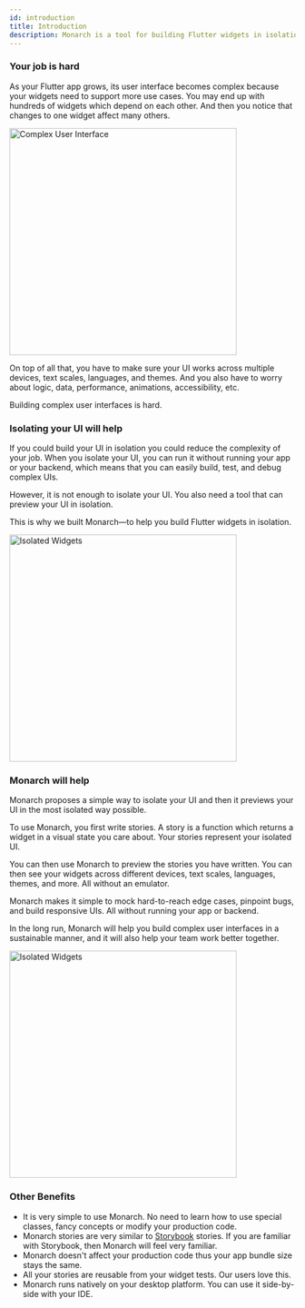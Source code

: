 ```yaml
---
id: introduction
title: Introduction
description: Monarch is a tool for building Flutter widgets in isolation. It makes it easy to build, test and debug complex UIs.
---
```


### Your job is hard

As your Flutter app grows, its user interface becomes complex because your widgets need 
to support more use cases. You may end up with hundreds of widgets which depend on 
each other. And then you notice that changes to one widget affect many others.

<div className="docs-intro">
    <img alt="Complex User Interface" src={boxes_messy} width="400px"/>
</div>

On top of all that, you have to make sure your UI works across multiple devices, text 
scales, languages, and themes. And you also have to worry about logic, data, 
performance, animations, accessibility, etc.

Building complex user interfaces is hard. 

### Isolating your UI will help

If you could build your UI in isolation you could reduce the complexity of your job.
When you isolate your UI, you can run it without running your app or your backend, 
which means that you can easily build, test, and debug complex UIs.

However, it is not enough to isolate your UI. You also need a tool that can preview
your UI in isolation.

This is why we built Monarch—to help you build Flutter widgets in isolation.

<div className="docs-intro">
    <img alt="Isolated Widgets" src={boxes_neat} width="400px"/>
</div>

### Monarch will help

Monarch proposes a simple way to isolate your UI and then it previews your 
UI in the most isolated way possible.

To use Monarch, you first write stories. A story is a function which returns a 
widget in a visual state you care about. Your stories represent your isolated UI.

You can then use Monarch to preview the stories you have written. You can then see your 
widgets across different devices, text scales, languages, themes, and more. All without 
an emulator. 

Monarch makes it simple to mock hard-to-reach edge cases, pinpoint bugs, 
and build responsive UIs. All without running your app or backend.

In the long run, Monarch will help you build complex user interfaces in a 
sustainable manner, and it will also help your team work better together.

<div className="docs-intro">
    <img alt="Isolated Widgets" src={team_ui} width="400px"/>
</div>

### Other Benefits
- It is very simple to use Monarch. No need to learn how to use special classes, fancy 
concepts or modify your production code.
- Monarch stories are very similar to [Storybook](https://storybook.js.org/) stories. 
  If you are familiar with Storybook, then Monarch will feel very familiar.
- Monarch doesn't affect your production code thus your app bundle size stays the same.
- All your stories are reusable from your widget tests. Our users love this.
- Monarch runs natively on your desktop platform. You can use it side-by-side with your IDE.